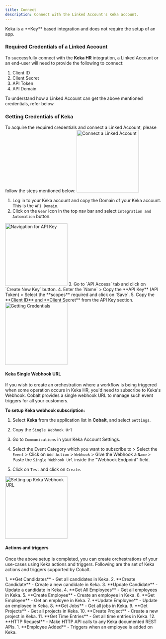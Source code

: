 ```yaml
---
title: Connect
description: Connect with the Linked Account's Keka account.
---
```

<Note>
Keka is a **Key** based integration and does not require the setup of an app.
</Note>

### Required Credentials of a Linked Account

To successfully connect with the **Keka HR** integration, a Linked Account or an end-user will need to provide the following to connect:

1. Client ID
2. Client Secret
3. API Token
4. API Domain

<Info>
To understand how a Linked Account can get the above mentioned credentials, refer below.
</Info>

### Getting Credentials of Keka

To acquire the required credentials and connect a Linked Account, please follow the steps mentioned below:
<img height="200" src="/images/keka/keka_config.png" alt="Connect a Linked Account"/>

1. Log in to your Keka account and copy the Domain of your Keka account. This is the `API Domain`.
2. Click on the `Gear` icon in the top nav bar and select `Integration and Automation` button.
<img height="200" src="/images/keka/keka_navigation.png" alt="Navigation for API Key"/>
3. Go to `API Access` tab  and click on `Create New Key` button.
4. Enter the `Name` > Copy the **API Key** (API Token) > Select the **scopes** required and click on `Save`.
5. Copy the **Client ID** and **Client Secret** from the API Key section.
<img height="200" src="/images/keka/keka_credentials.png" alt="Getting Credentials"/>

#### Keka Single Webhook URL
If you wish to create an orchestration where a workflow is being triggered when some operation occurs in Keka HR, you'd need to subscribe to Keka's Webhook. Cobalt provides
a single webhook URL to manage such event triggers for all your customers.

**To setup Keka webhook subscription:**

1. Select **Keka** from the application list in **Cobalt**, and select `Settings`.
2. Copy the `Single Webhook Url`
3. Go to `Communications` in your Keka Account Settings.
4. Select the Event Category which you want to subscribe to > Select the `Event` > Click on `Add Action` > `Webhook` > Give the Webhook a `Name` > Paste the `Single Webhook Url` inside the "Webhook Endpoint" field.


5. Click on `Test` and click on `Create`.

<img height="200" src="/images/keka/keka_webhook.png" alt="Setting up Keka Webhook URL"/>

#### Actions and triggers
Once the above setup is completed, you can create orchestrations of your use-cases using Keka actions and triggers. Following are the set of Keka actions and triggers
supported by Cobalt.

<Tabs>
  <Tab title="Actions">
  <AccordionGroup>
  <Accordion title="Candidates">
     1. **Get Candidates** - Get all candidates in Keka.
     2. **Create Candidate** - Create a new candidate in Keka.
     3. **Update Candidate** - Update a candidate in Keka.
     </Accordion>
     <Accordion title="Employees">
     4. **Get All Employees** - Get all employees in Keka.
     5. **Create Employee** - Create an employee in Keka.
     6. **Get Employee** - Get an employee in Keka.
     7. **Update Employee** - Update an employee in Keka.
      </Accordion>
     <Accordion title="Jobs">
     8. **Get Jobs** - Get all jobs in Keka.
      </Accordion>
     <Accordion title="Projects">
     9. **Get Projects** - Get all projects in Keka.
     10. **Create Project** - Create a new project in Keka.
      </Accordion>
     <Accordion title="Time Entries">
     11. **Get Time Entries** - Get all time entries in Keka.
    </Accordion>
     <Accordion title="Others">
     12. **HTTP Request** - Make HTTP API calls to any Keka documented REST APIs.
      </Accordion>
    </AccordionGroup>
  </Tab>
  
  <Tab title="Triggers">
      1. **Employee Added** - Triggers when an employee is added on Keka.
  </Tab>
</Tabs>
